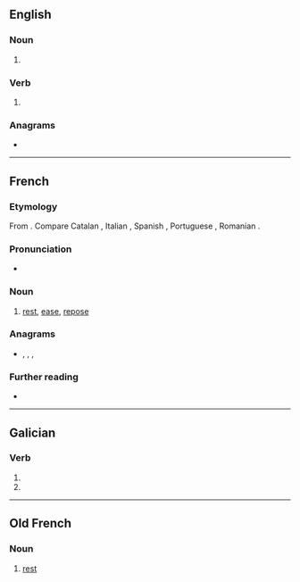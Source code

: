 ==English==

===Noun===
{{head|en|noun plural form}}

# {{plural of|repo|lang=en}}

===Verb===
{{head|en|verb form}}

# {{en-third-person singular of|repo}}

===Anagrams===
* {{anagrams|en|OPers.|Peros|Perso-|S'pore|Soper|Spero|opers|pores|poser|preso|pro se|prose|reops|ropes|spore}}

----

==French==

===Etymology===
From {{m|fr|reposer}}. Compare Catalan {{m|ca|repòs}}, Italian {{m|it|riposo}}, Spanish {{m|es|reposo}}, Portuguese {{m|pt|repouso}}, Romanian {{m|ro|repaus}}.

===Pronunciation===
* {{audio|Fr-repos.ogg|audio|lang=fr}}

===Noun===
{{fr-noun|m|-}}

# [[rest]], [[ease]], [[repose]]

===Anagrams===
* {{l|fr|perso}}, {{l|fr|pores}}, {{l|fr|poser}}, {{l|fr|prose}}

===Further reading===
* {{R:TLFi}}

----

==Galician==

===Verb===
{{gl-verb-form}}

# {{inflection of|repoñer||2|s|pres|indc|lang=gl}}
# {{inflection of|repor||2|s|pres|indc|lang=gl}}

----

==Old French==

===Noun===
{{fro-noun|m}}

# [[rest]]